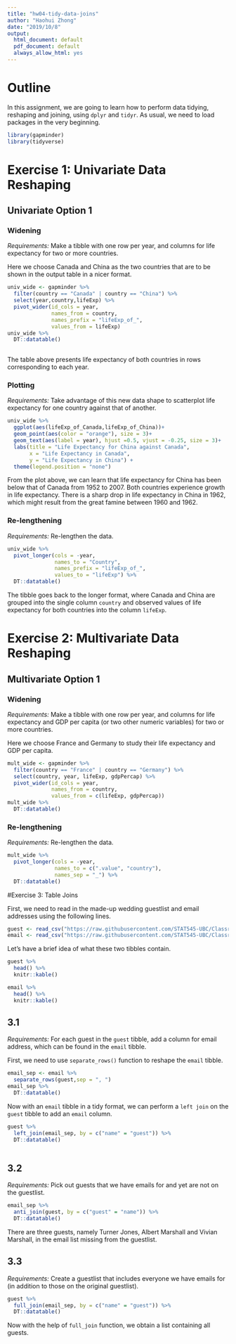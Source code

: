 ---
title: "hw04-tidy-data-joins"
author: "Haohui Zhong"
date: "2019/10/8"
output:
  html_document: default
  pdf_document: default
  always_allow_html: yes
---

# Outline

In this assignment, we are going to learn how to perform data tidying, reshaping and joining, using `dplyr` and `tidyr`. As usual, we need to load packages in the very beginning.

```{r load, message = FALSE}
library(gapminder)
library(tidyverse)
```

# Exercise 1: Univariate Data Reshaping

## Univariate Option 1

### Widening

_Requirements:_
Make a tibble with one row per year, and columns for life expectancy for two or more countries.

Here we choose Canada and China as the two countries that are to be shown in the output table in a nicer format. 

```{r}
univ_wide <- gapminder %>% 
  filter(country == "Canada" | country == "China") %>%
  select(year,country,lifeExp) %>% 
  pivot_wider(id_cols = year, 
              names_from = country,
              names_prefix = "lifeExp_of_",
              values_from = lifeExp)
univ_wide %>%   
  DT::datatable()
  
```

The table above presents life expectancy of both countries in rows corresponding to each year.

### Plotting

_Requirements:_
Take advantage of this new data shape to scatterplot life expectancy for one country against that of another.

```{r}
univ_wide %>% 
  ggplot(aes(lifeExp_of_Canada,lifeExp_of_China))+
  geom_point(aes(color = "orange"), size = 3)+
  geom_text(aes(label = year), hjust =0.5, vjust = -0.25, size = 3)+
  labs(title = "Life Expectancy for China against Canada",
       x = "Life Expectancy in Canada",
       y = "Life Expectancy in China") +
  theme(legend.position = "none")
```

From the plot above, we can learn that life expectancy for China has been below that of Canada from 1952 to 2007. Both countries experience growth in life expectancy. There is a sharp drop in life expectancy in China in 1962, which might result from the great famine between 1960 and 1962.

### Re-lengthening

_Requirements:_
Re-lengthen the data.

```{r}
univ_wide %>% 
  pivot_longer(cols = -year,
               names_to = "Country",
               names_prefix = "lifeExp_of_",
               values_to = "lifeExp") %>% 
  DT::datatable()
```

The tibble goes back to the longer format, where Canada and China are grouped into the single column `country` and observed values of life expectancy for both countries into the column `lifeExp`.

# Exercise 2: Multivariate Data Reshaping

## Multivariate Option 1

### Widening

_Requirements:_
Make a tibble with one row per year, and columns for life expectancy and GDP per capita (or two other numeric variables) for two or more countries.

Here we choose France and Germany to study their life expectancy and GDP per capita. 

```{r}
mult_wide <- gapminder %>% 
  filter(country == "France" | country == "Germany") %>%
  select(country, year, lifeExp, gdpPercap) %>%
  pivot_wider(id_cols = year, 
              names_from = country, 
              values_from = c(lifeExp, gdpPercap)) 
mult_wide %>% 
  DT::datatable()

```

### Re-lengthening

_Requirements:_
Re-lengthen the data.

```{r}
mult_wide %>% 
  pivot_longer(cols = -year, 
               names_to = c(".value", "country"), 
               names_sep = "_") %>%
  DT::datatable()
```

#Exercise 3: Table Joins

First, we need to read in the made-up wedding guestlist and email addresses using the following lines.

```{r}
guest <- read_csv("https://raw.githubusercontent.com/STAT545-UBC/Classroom/master/data/wedding/attend.csv")
email <- read_csv("https://raw.githubusercontent.com/STAT545-UBC/Classroom/master/data/wedding/emails.csv")
```

Let's have a brief idea of what these two tibbles contain.
```{r}
guest %>% 
  head() %>% 
  knitr::kable()

email %>% 
  head() %>% 
  knitr::kable()
```

## 3.1
_Requirements:_
For each guest in the `guest` tibble, add a column for email address, which can be found in the `email` tibble.

First, we need to use `separate_rows()` function to reshape the `email` tibble.

```{r}
email_sep <- email %>% 
  separate_rows(guest,sep = ", ") 
email_sep %>% 
  DT::datatable()
```

Now with an `email` tibble in a tidy format, we can perform a `left join` on the `guest` tibble to add an `email` column.

```{r}
guest %>%
  left_join(email_sep, by = c("name" = "guest")) %>%
  DT::datatable()
  
```

## 3.2
_Requirements:_
Pick out guests that we have emails for and yet are not on the guestlist.

```{r}
email_sep %>% 
  anti_join(guest, by = c("guest" = "name")) %>% 
  DT::datatable()
```

There are three guests, namely Turner Jones, Albert Marshall and Vivian Marshall, in the email list missing from the guestlist.

## 3.3
_Requirements:_
Create a guestlist that includes everyone we have emails for (in addition to those on the original guestlist).

```{r}
guest %>% 
  full_join(email_sep, by = c("name" = "guest")) %>% 
  DT::datatable()
```

Now with the help of `full_join` function, we obtain a list containing all guests.
